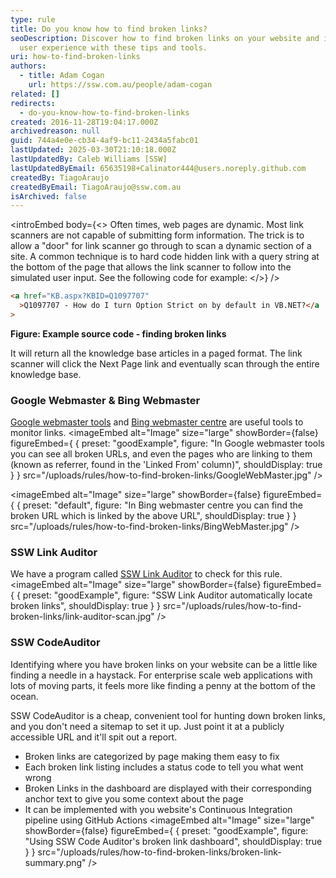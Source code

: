 ```yaml
---
type: rule
title: Do you know how to find broken links?
seoDescription: Discover how to find broken links on your website and improve
  user experience with these tips and tools.
uri: how-to-find-broken-links
authors:
  - title: Adam Cogan
    url: https://ssw.com.au/people/adam-cogan
related: []
redirects:
  - do-you-know-how-to-find-broken-links
created: 2016-11-28T19:04:17.000Z
archivedreason: null
guid: 744a4e0e-cb34-4af9-bc11-2434a5fabc01
lastUpdated: 2025-03-30T21:10:18.000Z
lastUpdatedBy: Caleb Williams [SSW]
lastUpdatedByEmail: 65635198+Calinator444@users.noreply.github.com
createdBy: TiagoAraujo
createdByEmail: TiagoAraujo@ssw.com.au
isArchived: false
---
```

<introEmbed
  body={<>
Often times, web pages are dynamic. Most link scanners are not capable of submitting form information. The trick is to allow a "door" for link scanner go through to scan a dynamic section of a site. A common technique is to hard code hidden link with a query string at the bottom of the page that allows the link scanner to follow into the simulated user input. See the following code for example:
  </>}
/>
```html
<a href="KB.aspx?KBID=Q1097707"
  >Q1097707 - How do I turn Option Strict on by default in VB.NET?</a
>
```

**Figure: Example source code - finding broken links**



It will return all the knowledge base articles in a paged format. The link scanner will click the Next Page link and eventually scan through the entire knowledge base.

### Google Webmaster & Bing Webmaster

[Google webmaster tools](https://www.google.com/webmasters) and [Bing webmaster centre](http://www.bing.com/toolbox/webmaster/) are useful tools to monitor links.
<imageEmbed
  alt="Image"
  size="large"
  showBorder={false}
  figureEmbed={ {
    preset: "goodExample",
    figure: "In Google webmaster tools you can see all broken URLs, and even the pages who are linking to them (known as referrer, found in the 'Linked From' column)",
    shouldDisplay: true
  } }
  src="/uploads/rules/how-to-find-broken-links/GoogleWebMaster.jpg"
/>


<imageEmbed
  alt="Image"
  size="large"
  showBorder={false}
  figureEmbed={ {
    preset: "default",
    figure: "In Bing webmaster centre you can find the broken URL which is linked by the above URL",
    shouldDisplay: true
  } }
  src="/uploads/rules/how-to-find-broken-links/BingWebMaster.jpg"
/>

### SSW Link Auditor

We have a program called [SSW Link Auditor](https://sswlinkauditor.com/) to check for this rule.
<imageEmbed
  alt="Image"
  size="large"
  showBorder={false}
  figureEmbed={ {
    preset: "goodExample",
    figure: "SSW Link Auditor automatically locate broken links",
    shouldDisplay: true
  } }
  src="/uploads/rules/how-to-find-broken-links/link-auditor-scan.jpg"
/>

### SSW CodeAuditor

Identifying where you have broken links on your website can be a little like finding a needle in a haystack. For enterprise scale web applications with lots of moving parts, it feels more like finding a penny at the bottom of the ocean.

SSW CodeAuditor is a cheap, convenient tool for hunting down broken links, and you don't need a sitemap to set it up. Just point it at a publicly accessible URL and it'll spit out a report.

* Broken links are categorized by page making them easy to fix
* Each broken link listing includes a status code to tell you what went wrong
* Broken Links in the dashboard are displayed with their corresponding anchor text to give you some context about the page
* It can be implemented with you website's Continuous Integration pipeline using GitHub Actions
<imageEmbed
  alt="Image"
  size="large"
  showBorder={false}
  figureEmbed={ {
    preset: "goodExample",
    figure: "Using SSW Code Auditor's broken link dashboard",
    shouldDisplay: true
  } }
  src="/uploads/rules/how-to-find-broken-links/broken-link-summary.png"
/>
